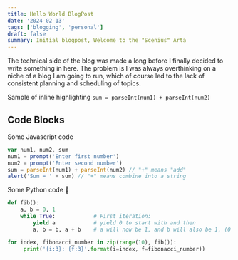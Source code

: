 ```yaml
---
title: Hello World BlogPost
date: '2024-02-13'
tags: ['blogging', 'personal']
draft: false
summary: Initial blogpost, Welcome to the "Scenius" Arta
---
```


The technical side of the blog was made a long before I finally decided to write something in here. The problem is I was always overthinking on a niche of a blog I am going to run, which of course led to the lack of consistent planning and scheduling of topics.  



Sample of inline highlighting `sum = parseInt(num1) + parseInt(num2)`

## Code Blocks

Some Javascript code

```javascript
var num1, num2, sum
num1 = prompt('Enter first number')
num2 = prompt('Enter second number')
sum = parseInt(num1) + parseInt(num2) // "+" means "add"
alert('Sum = ' + sum) // "+" means combine into a string
```

Some Python code 🐍

```python
def fib():
    a, b = 0, 1
    while True:            # First iteration:
        yield a            # yield 0 to start with and then
        a, b = b, a + b    # a will now be 1, and b will also be 1, (0 + 1)

for index, fibonacci_number in zip(range(10), fib()):
     print('{i:3}: {f:3}'.format(i=index, f=fibonacci_number))
```
